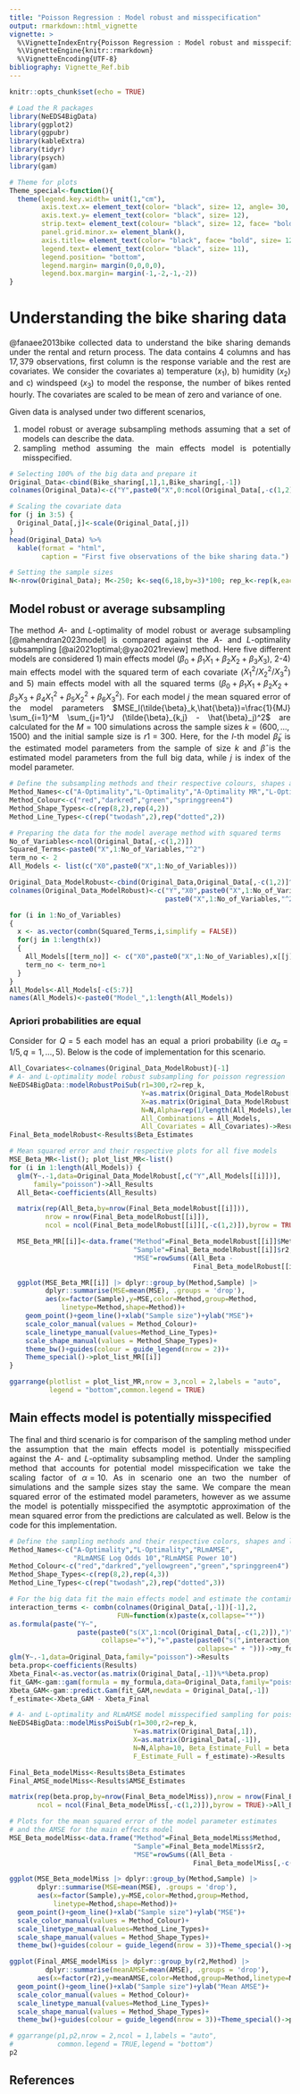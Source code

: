 ```yaml
---
title: "Poisson Regression : Model robust and misspecification"
output: rmarkdown::html_vignette
vignette: >
  %\VignetteIndexEntry{Poisson Regression : Model robust and misspecification}
  %\VignetteEngine{knitr::rmarkdown}
  %\VignetteEncoding{UTF-8}
bibliography: Vignette_Ref.bib
---
```


<style>
body {
text-align: justify}
</style>

```r
knitr::opts_chunk$set(echo = TRUE)
```

```r
# Load the R packages
library(NeEDS4BigData)
library(ggplot2)
library(ggpubr)
library(kableExtra)
library(tidyr)
library(psych)
library(gam)

# Theme for plots
Theme_special<-function(){
  theme(legend.key.width= unit(1,"cm"),
        axis.text.x= element_text(color= "black", size= 12, angle= 30, hjust=0.75),
        axis.text.y= element_text(color= "black", size= 12), 
        strip.text= element_text(colour= "black", size= 12, face= "bold"),
        panel.grid.minor.x= element_blank(),
        axis.title= element_text(color= "black", face= "bold", size= 12),
        legend.text= element_text(color= "black", size= 11),
        legend.position= "bottom",
        legend.margin= margin(0,0,0,0),
        legend.box.margin= margin(-1,-2,-1,-2)) 
}
```

# Understanding the bike sharing data

@fanaee2013bike collected data to understand the bike sharing demands under the rental and return process.
The data contains $4$ columns and has $17,379$ observations, first column is the response variable and the rest are covariates. 
We consider the covariates a) temperature ($x_1$), b) humidity ($x_2$) and c) windspeed ($x_3$) to model the response, the number of bikes rented hourly.
The covariates are scaled to be mean of zero and variance of one.

Given data is analysed under two different scenarios,

1. model robust or average subsampling methods assuming that a set of models can describe the data.
2. sampling method assuming the main effects model is potentially misspecified.

```r
# Selecting 100% of the big data and prepare it
Original_Data<-cbind(Bike_sharing[,1],1,Bike_sharing[,-1])
colnames(Original_Data)<-c("Y",paste0("X",0:ncol(Original_Data[,-c(1,2)])))

# Scaling the covariate data
for (j in 3:5) {
  Original_Data[,j]<-scale(Original_Data[,j])
}
head(Original_Data) %>% 
  kable(format = "html",
        caption = "First five observations of the bike sharing data.")

# Setting the sample sizes
N<-nrow(Original_Data); M<-250; k<-seq(6,18,by=3)*100; rep_k<-rep(k,each=M)
```

## Model robust or average subsampling

The method $A$- and $L$-optimality of model robust or average subsampling [@mahendran2023model] is compared against the $A$- and $L$-optimality subsampling [@ai2021optimal;@yao2021review] method. 
Here five different models are considered 1) main effects model ($\beta_0+\beta_1X_1+\beta_2X_2+\beta_3X_3$), 2-4) main effects model with the squared term of each covariate ($X^2_1 / X^2_2 / X^2_3$) and 5) main effects model with all the squared terms ($\beta_0+\beta_1X_1+\beta_2X_2+\beta_3X_3+\beta_4X^2_1+\beta_5X^2_2+\beta_6X^2_3$). 
For each model $j$ the mean squared error of the model parameters $MSE_l(\tilde{\beta}_k,\hat{\beta})=\frac{1}{MJ} \sum_{i=1}^M \sum_{j=1}^J (\tilde{\beta}_{k,j} - \hat{\beta}_j)^2$ are calculated for the $M=100$ simulations across the sample sizes $k=(600,\ldots,1500)$ and the initial sample size is $r1=300$. 
Here, for the $l$-th model $\tilde{\beta}_k$ is the estimated model parameters from the sample of size $k$ and $\hat{\beta}$ is the estimated model parameters from the full big data, while $j$ is index of the model parameter.

```r
# Define the subsampling methods and their respective colours, shapes and line types
Method_Names<-c("A-Optimality","L-Optimality","A-Optimality MR","L-Optimality MR")
Method_Colour<-c("red","darkred","green","springgreen4")
Method_Shape_Types<-c(rep(8,2),rep(4,2))
Method_Line_Types<-c(rep("twodash",2),rep("dotted",2))

# Preparing the data for the model average method with squared terms
No_of_Variables<-ncol(Original_Data[,-c(1,2)])
Squared_Terms<-paste0("X",1:No_of_Variables,"^2")
term_no <- 2
All_Models <- list(c("X0",paste0("X",1:No_of_Variables)))

Original_Data_ModelRobust<-cbind(Original_Data,Original_Data[,-c(1,2)]^2)
colnames(Original_Data_ModelRobust)<-c("Y","X0",paste0("X",1:No_of_Variables),
                                       paste0("X",1:No_of_Variables,"^2"))

for (i in 1:No_of_Variables)
{
  x <- as.vector(combn(Squared_Terms,i,simplify = FALSE))
  for(j in 1:length(x))
  {
    All_Models[[term_no]] <- c("X0",paste0("X",1:No_of_Variables),x[[j]])
    term_no <- term_no+1
  }
}
All_Models<-All_Models[-c(5:7)]
names(All_Models)<-paste0("Model_",1:length(All_Models))
```

### Apriori probabilities are equal 

Consider for $Q=5$ each model has an equal a priori probability (i.e $\alpha_q=1/5,q=1,\ldots,5$). 
Below is the code of implementation for this scenario.

```r
All_Covariates<-colnames(Original_Data_ModelRobust)[-1]
# A- and L-optimality model robust subsampling for poisson regression
NeEDS4BigData::modelRobustPoiSub(r1=300,r2=rep_k,
                                 Y=as.matrix(Original_Data_ModelRobust[,1]),
                                 X=as.matrix(Original_Data_ModelRobust[,-1]),
                                 N=N,Alpha=rep(1/length(All_Models),length(All_Models)),
                                 All_Combinations = All_Models,
                                 All_Covariates = All_Covariates)->Results
Final_Beta_modelRobust<-Results$Beta_Estimates

# Mean squared error and their respective plots for all five models
MSE_Beta_MR<-list(); plot_list_MR<-list()
for (i in 1:length(All_Models)) {
  glm(Y~.-1,data=Original_Data_ModelRobust[,c("Y",All_Models[[i]])],
      family="poisson")->All_Results
  All_Beta<-coefficients(All_Results)

  matrix(rep(All_Beta,by=nrow(Final_Beta_modelRobust[[i]])),
         nrow = nrow(Final_Beta_modelRobust[[i]]),
         ncol = ncol(Final_Beta_modelRobust[[i]][,-c(1,2)]),byrow = TRUE)->All_Beta

  MSE_Beta_MR[[i]]<-data.frame("Method"=Final_Beta_modelRobust[[i]]$Method,
                               "Sample"=Final_Beta_modelRobust[[i]]$r2,
                               "MSE"=rowSums((All_Beta - 
                                              Final_Beta_modelRobust[[i]][,-c(1,2)])^2))

  ggplot(MSE_Beta_MR[[i]] |> dplyr::group_by(Method,Sample) |> 
         dplyr::summarise(MSE=mean(MSE), .groups = 'drop'),
         aes(x=factor(Sample),y=MSE,color=Method,group=Method,
             linetype=Method,shape=Method))+
    geom_point()+geom_line()+xlab("Sample size")+ylab("MSE")+
    scale_color_manual(values = Method_Colour)+
    scale_linetype_manual(values=Method_Line_Types)+
    scale_shape_manual(values = Method_Shape_Types)+
    theme_bw()+guides(colour = guide_legend(nrow = 2))+
    Theme_special()->plot_list_MR[[i]]
}

ggarrange(plotlist = plot_list_MR,nrow = 3,ncol = 2,labels = "auto",
          legend = "bottom",common.legend = TRUE)
```

## Main effects model is potentially misspecified

The final and third scenario is for comparison of the sampling method under the assumption that the main effects model is potentially misspecified against the $A$- and $L$-optimality subsampling method. 
Under the sampling method that accounts for potential model misspecification we take the scaling factor of $\alpha=10$. 
As in scenario one an two the number of simulations and the sample sizes stay the same. 
We compare the mean squared error of the estimated model parameters, however as we assume the model is potentially misspecified the asymptotic approximation of the mean squared error from the predictions are calculated as well.
Below is the code for this implementation.

```r
# Define the sampling methods and their respective colors, shapes and line types
Method_Names<-c("A-Optimality","L-Optimality","RLmAMSE",
                "RLmAMSE Log Odds 10","RLmAMSE Power 10")
Method_Colour<-c("red","darkred","yellowgreen","green","springgreen4")
Method_Shape_Types<-c(rep(8,2),rep(4,3))
Method_Line_Types<-c(rep("twodash",2),rep("dotted",3))

# For the big data fit the main effects model and estimate the contamination
interaction_terms <- combn(colnames(Original_Data[,-1])[-1],2,
                           FUN=function(x)paste(x,collapse="*"))
as.formula(paste("Y~",
                 paste(paste0("s(X",1:ncol(Original_Data[,-c(1,2)]),")"),
                       collapse="+"),"+",paste(paste0("s(",interaction_terms,")"),
                                               collapse=" + ")))->my_formula
glm(Y~.-1,data=Original_Data,family="poisson")->Results
beta.prop<-coefficients(Results)
Xbeta_Final<-as.vector(as.matrix(Original_Data[,-1])%*%beta.prop)
fit_GAM<-gam::gam(formula = my_formula,data=Original_Data,family="poisson")
Xbeta_GAM<-gam::predict.Gam(fit_GAM,newdata = Original_Data[,-1])
f_estimate<-Xbeta_GAM - Xbeta_Final

# A- and L-optimality and RLmAMSE model misspecified sampling for poisson regression 
NeEDS4BigData::modelMissPoiSub(r1=300,r2=rep_k,
                               Y=as.matrix(Original_Data[,1]),
                               X=as.matrix(Original_Data[,-1]),
                               N=N,Alpha=10, Beta_Estimate_Full = beta.prop,
                               F_Estimate_Full = f_estimate)->Results

Final_Beta_modelMiss<-Results$Beta_Estimates
Final_AMSE_modelMiss<-Results$AMSE_Estimates

matrix(rep(beta.prop,by=nrow(Final_Beta_modelMiss)),nrow = nrow(Final_Beta_modelMiss),
       ncol = ncol(Final_Beta_modelMiss[,-c(1,2)]),byrow = TRUE)->All_Beta

# Plots for the mean squared error of the model parameter estimates 
# and the AMSE for the main effects model 
MSE_Beta_modelMiss<-data.frame("Method"=Final_Beta_modelMiss$Method,
                               "Sample"=Final_Beta_modelMiss$r2,
                               "MSE"=rowSums((All_Beta - 
                                              Final_Beta_modelMiss[,-c(1,2)])^2)) 

ggplot(MSE_Beta_modelMiss |> dplyr::group_by(Method,Sample) |> 
       dplyr::summarise(MSE=mean(MSE), .groups = 'drop'),
       aes(x=factor(Sample),y=MSE,color=Method,group=Method,
           linetype=Method,shape=Method))+
  geom_point()+geom_line()+xlab("Sample size")+ylab("MSE")+
  scale_color_manual(values = Method_Colour)+
  scale_linetype_manual(values=Method_Line_Types)+
  scale_shape_manual(values = Method_Shape_Types)+
  theme_bw()+guides(colour = guide_legend(nrow = 3))+Theme_special()->p1

ggplot(Final_AMSE_modelMiss |> dplyr::group_by(r2,Method) |> 
         dplyr::summarise(meanAMSE=mean(AMSE), .groups = 'drop'),
       aes(x=factor(r2),y=meanAMSE,color=Method,group=Method,linetype=Method,shape=Method)) +
  geom_point()+geom_line()+xlab("Sample size")+ylab("Mean AMSE")+
  scale_color_manual(values = Method_Colour)+
  scale_linetype_manual(values=Method_Line_Types)+
  scale_shape_manual(values = Method_Shape_Types)+
  theme_bw()+guides(colour = guide_legend(nrow = 3))+Theme_special()->p2

# ggarrange(p1,p2,nrow = 2,ncol = 1,labels = "auto",
#           common.legend = TRUE,legend = "bottom")
p2
```

## References
